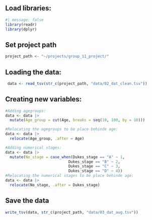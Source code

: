 ## Load libraries:

```r
#| message: false
library(readr)
library(dplyr)
```

## Set project path

```r
project_path <- "~/projects/group_11_project/"
```

## Loading the data:

```r
 data <- read_tsv(str_c(project_path, "data/02_dat_clean.tsv"))
```

## Creating new variables:

```r
#Adding agegroups:
data <- data |>
  mutate(Age_group = cut(Age, breaks = seq(10, 100, by = 10)))

#Relocating the agegroups to be place behinde age:
data <- data |>
  relocate(Age_group, .after = Age)

#Adding numerical stages:
data <- data |>
  mutate(No_stage = case_when(Dukes_stage == "A" ~ 1,
                            Dukes_stage == "B" ~ 2,
                            Dukes_stage == "C" ~ 3,
                            Dukes_stage == "D" ~ 4))
#Relocating the numerical stages to be place behinde age:
data <- data |>
  relocate(No_stage, .after = Dukes_stage)

```

## Save the data

```r
write_tsv(data, str_c(project_path, "data/03_dat_aug.tsv"))
```

